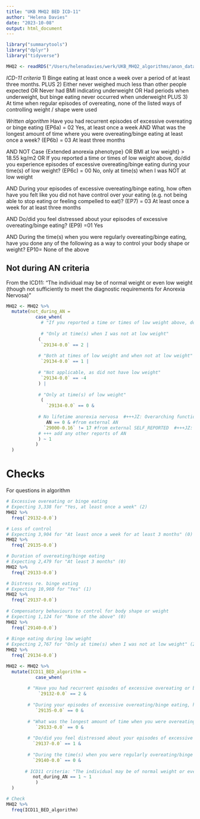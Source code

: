 ```yaml
---
title: "UKB MHQ2 BED ICD-11"
author: "Helena Davies"
date: "2023-10-08"
output: html_document
---
```


```r
library("summarytools")
library("dplyr")
library("tidyverse")
```

```r
MHQ2 <- readRDS("/Users/helenadavies/werk/UKB_MHQ2_algorithms/anon_data/MHQ2_Anonymous.rds")
```

*ICD-11 criteria*
1) Binge eating at least once a week over a period of at least three months. 
PLUS 
2) Either never weighed much less than other people expected 
OR 
Never had BMI indicating underweight 
OR 
Had periods when underweight, but binge eating never occurred when underweight 
PLUS 
3) At time when regular episodes of overeating, none of the listed ways of controlling weight / shape were used 


*Written algorithm*
Have you had recurrent episodes of excessive overeating or binge eating (EP6a) = 02 Yes, at least once a week 
AND 
What was the longest amount of time where you were overeating/binge eating at least once a week? (EP6b) = 03 At least three months 
 
AND 
NOT Case {Extended anorexia phenotype} 
OR 
BMI at low weight} > 18.55 kg/m2 
OR 
If you reported a time or times of low weight above, do/did you experience episodes of excessive overeating/binge eating during your time(s) of low weight? (EP6c) = 00 No, only at time(s) when I was NOT at low weight 
 
AND 
During your episodes of excessive overeating/binge eating, how often have you felt like you did not have control over your eating (e.g. not being able to stop eating or feeling compelled to eat)? (EP7) = 03 At least once a week for at least three months 
 
AND 
Do/did you feel distressed about your episodes of excessive overeating/binge eating? (EP9) =01 Yes 
 
AND 
During the time(s) when you were regularly overeating/binge eating, have you done any of the following as a way to control your body shape or weight? EP10= None of the above 


## Not during AN criteria
From the ICD11: "The individual may be of normal weight or even low weight (though not sufficiently to meet the diagnostic requirements for Anorexia Nervosa)"
```r
MHQ2 <- MHQ2 %>%
  mutate(not_during_AN =
           case_when(
             # "If you reported a time or times of low weight above, do/did you experience episodes of excessive overeating/binge eating during your time(s) of low weight?"
             
             # "Only at time(s) when I was not at low weight"
            (
             `29134-0.0` == 2 |
               
            # "Both at times of low weight and when not at low weight"   
             `29134-0.0` == 1 |
              
            # "Not applicable, as did not have low weight"
             `29134-0.0` == -4
            ) |
              
            # "Only at time(s) of low weight"
             (
               `29134-0.0` == 0 &
                
            # No lifetime anorexia nervosa  #+++JZ: Overarching functionality - needs to be reviewed!!
               AN == 0 & #from external AN
              `29000-0.16` != 17 #from external SELF_REPORTED  #+++JZ: this especially - changed from == 0 as I think we do not have values for everyone
            # +++ add any other reports of AN
            ) ~ 1
           )
  )
```

# Checks
For questions in algorithm
```r
# Excessive overeating or binge eating
# Expecting 3,338 for "Yes, at least once a week" (2)
MHQ2 %>%
  freq(`29132-0.0`)

# Loss of control
# Expecting 3,904 for "At least once a week for at least 3 months" (0)
MHQ2 %>%
  freq(`29135-0.0`)

# Duration of overeating/binge eating
# Expecting 2,479 for "At least 3 months" (0)
MHQ2 %>%
  freq(`29133-0.0`)

# Distress re. binge eating
# Expecting 10,960 for "Yes" (1)
MHQ2 %>%
  freq(`29137-0.0`)
              
# Compensatory behaviours to control for body shape or weight
# Expecting 1,124 for "None of the above" (0)
MHQ2 %>%
  freq(`29140-0.0`)
                
# Binge eating during low weight
# Expecting 2,767 for "Only at time(s) when I was not at low weight" (2)
MHQ2 %>%
  freq(`29134-0.0`)
```

```r
MHQ2 <- MHQ2 %>%
  mutate(ICD11_BED_algorithm =
           case_when(
             
        # "Have you had recurrent episodes of excessive overeating or binge eating (i.e. eating significantly more than what most people eat in a similar period of time, for example, two hours)?" = "Yes, at least once a week" 
            `29132-0.0` == 2 &
              
        # "During your episodes of excessive overeating/binge eating, how often have you felt like you did not have control over your eating (e.g. not being able to stop eating or feeling compelled to eat)?" = "At least once a week for at least 3 months"  
           `29135-0.0` == 0 &
              
        # "What was the longest amount of time when you were overeating/binge eating at least once a week?" = "At least 3 months"
           `29133-0.0` == 0 &
          
        # "Do/did you feel distressed about your episodes of excessive overeating/binge eating?" = "Yes"
          `29137-0.0` == 1 &
          
        # "During the time(s) when you were regularly overeating/binge eating, have you done any of the following as a way to control your body shape or weight? (Select all that apply)?" = "None of the above"
          `29140-0.0` == 0 &
        
       # ICD11 criteria: "The individual may be of normal weight or even low weight (though not sufficiently to meet the diagnostic requirements for Anorexia Nervosa)" (calculated above)
          not_during_AN == 1 ~ 1
           )
  )

# Check
MHQ2 %>%
  freq(ICD11_BED_algorithm)
```
